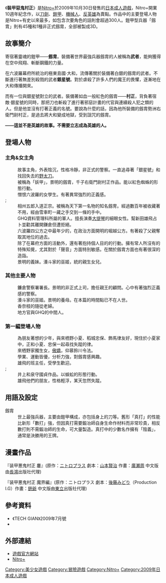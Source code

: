 {{Infobox animanga/Headerofja
|title= 裝甲惡鬼村正
|image= 
|size= 
|caption= 
|japanese= 装甲悪鬼村正
|english= FullMetalDaemon MURAMASA
|kana= そうこうあっきむらまさ
|romaji= Sōkō Akki Muramasa
|genre= [[冒險遊戲|冒險遊戲]]
}}
{{Infobox animanga/Game
|Title= 裝甲惡鬼村正
|Genre= 
|Plat= WinXP/Vista/7
|Spec= 
|Recommend= 
|Engine= 
|Patch= 
|Version= 
|Dev= [[Nitro+|Nitro+]]
|Pub= Nitro+
|Producer= 
|Director= 
|Scenario= [[奈良原一鐵|奈良原一鐵]]
|CharacterDesign= {{nihongo|[[生肉ATK|生肉ATK]]|なまにくATK}}
|Sound= ZIZZ STUDIO
|Media= 
|Play= 一人
|Date= 2009年10月30日
|Released= 
|Price= 
|Sale= 
|Rating= 18禁
|Device= 
|ContentsIcon= 
|Name= 不可
|End= 5
|Save= 100
|Size= 
|QSave= 
|QLoad= 
|Continue= 
|Screen= 1024×768
|FScreen= 
|Music= 
|Voice= 全語音
|Log= 有
|CGMode= 有
|MMode= 有
|EMode= 有
|Skip= 已讀/全文/超速
|Auto= 有
|Etc= 
}}
{{Infobox animanga/Footerofja}}

《'''裝甲惡鬼村正'''》是[[Nitro+|Nitro+]]於2009年10月30日發售的[[日本成人遊戲|日本成人遊戲]]，Nitro+開業10週年紀念作，以[[刀劍|刀劍]]、[[鎧甲|鎧甲]]、[[機械人|機械人]]、[[反英雄|反英雄]]為賣點。作品中的主要登場人物是Nitro+有史以來最多，如包含次要角色的話則會超過300人。鎧甲型兵器「劔胄」則有45種和1種非正式劔胄，全部被製成3D。

==故事簡介==
寄宿著靈魂的鎧甲――'''劔胄'''。裝備著世界最強兵器劔胄的人被稱為'''武者'''，能夠獲得在空中飛翔、斬斷鋼鐵的力量。

在六波羅幕府所統治的極東島國‧大和，流傳著關於裝備著白銀的劔胄的武者。不斷進行著無差別殺戮的武者'''銀星號'''。對於虐殺了許多人們的魔王的畏懼，逐漸地在大和傳播開來。

而有一位與銀星號對立的武者。裝備著如血一般紅色的劔胄――'''村正'''，背負著宿敵‧銀星號的同時，那把刀也斬殺了進行著邪惡計畫的代官與連續殺人犯之類的人。但是他並沒有打著正義的名號。要說為什麼的話，因為他所裝備的劔胄勢洲右衛門尉村正，是過去將大和變成地獄，受到詛咒的劔胄。

'''――這並不是英雄的故事。不需要立志成為英雄的人。'''

==登場人物==
===主角&女主角===
;{{nihongo|湊斗景明|湊斗 景明（みなと　かげあき）||[[配音員|聲]]：{{lang|ja|[[石川ゆうすけ|石川ゆうすけ]]}}}}
:故事主角，外表陰沉，性格冷靜，非正式的警察。一直追尋著「銀星號」和找回失去的[[大太刀|野太刀]]。
;{{nihongo|村正|村正（むらまさ）||聲：[[須本綾奈|須本綾奈]]}}
:被稱為「妖甲」，景明的劔胄，千子右衛門尉村正作品。能以紅色蜘蛛的形態行動。
;{{nihongo|綾彌一條|綾弥 一条（あやね いちじょう）||聲：{{lang|ja|[[海原エレナ|海原エレナ]]}}}}
:憎恨六波羅的女學生。有著異常強烈的正義感。
;;{{nihongo|正宗|正宗（まさむね）||聲：{{lang|ja|[[転河統一|転河統一]]}}}}
:相州五郎入道正宗。被稱為天下第一名物的知名劔冑。經過數百年被收藏著不用，經由雪車町一藏之手交到一條的手中。
;{{nihongo|大鳥香奈枝|大鳥 香奈枝（おおとり かなえ）||聲：[[吉川華生|吉川華生]]}}
:GHQ資料管理科所屬的軍人。擅長演奏[[大提琴|大提琴]]的細眼女性。幫新田雄飛占卜並勸其離開鎌倉但遭拒絕。
;{{nihongo|足利茶茶丸|足利 茶々丸（あしかが ちゃちゃまる）||聲：{{lang|ja|[[金田まひる|金田まひる]]}}}}
:六波羅四公方之中最年少的，在政治方面開明的堀越公方。有著殺了父親奪取其地位的過去。
:除了在幕府方面的活動外，還有著抱持個人目的的行動。擁有常人所沒有的特殊知覺，尤其對於「聲音」方面特別敏感。在關於劔胄方面也有著很深的造詣。
;{{nihongo|湊斗光|湊斗 光（みなと　ひかる）||聲：{{lang|ja|[[九条信乃|九条信乃]]}}}}
:景明的義妹。湊斗家的巫姬，統的親生女兒。

===其他主要人物===
;{{nihongo|菊地明堯|菊地 明堯（きくち　あきたか）||聲：[[祭大！|祭大！]]}}
:鐮倉警察署署長。景明的非正式上司，擔任親王的顧問。心中有著強烈正義感的警察。
;{{nihongo|湊斗統|湊斗 統（みなと　すばる）||聲：[[奏雨|奏雨]]}}
:湊斗家的巫姬。景明的養母。在本篇的時間點已不在人世。
;{{nihongo|永倉紗代|永倉 さよ（ながくら さよ）||聲：[[千代鈴|千代鈴]]}}
:香奈枝的隨從老婦。
;{{nihongo|雪車町一藏|雪車町 一藏}}
:地方官與GHQ的中間人。

===第一編登場人物===
;{{nihongo|新田雄飛|新田 雄飛（にった ゆうひ）}}
:為朋友著想的少年，與來栖野小夏、稻城忠保、飾馬律友好，現住於小夏家中，正和小夏、忠保一起尋找失蹤的律。
;{{nihongo|來栖野小夏|来栖野 小夏（くるすの こなつ）}}
:來栖野家獨生女，[[傲嬌|傲嬌]]，仰慕鈴川令法。
;{{nihongo|稻城忠保|稲城 忠保（いなぎ ただやす）}}
:學業、運動皆優，分析力強，對劔胄感興趣。
;{{nihongo|鈴川令法|鈴川 令法（すずかわ りょうぶ）}}
:雄飛的班主任，受學生歡迎。
;;{{nihongo|真改|真改}}
:井上和泉守國貞作品。以蜈蚣的形態行動。
;{{nihongo|飾馬律|飾馬 律（かざま りつ）}}
:雄飛他們的朋友，性格輕浮，某天忽然失蹤。

==用語及設定==
;劔胄
:世上最強兵器，主要由鎧甲構成，亦包括身上的刀等。舊形「真打」的性能比新形「數打」強，但因真打需要鍛冶師自身生命作材料而非常珍貴，相反數打則不需鍛冶師的生命，可大量製造。真打中的少數名作擁有「陰義」，通常是決勝用的王牌。

==漫畫作品==
;『装甲悪鬼村正 鏖』(原作：[[ニトロプラス|ニトロプラス]] 劇本：[[山本賢治|山本賢治]] 作畫：[[廣瀬周|廣瀬周]] 中文版由[[長鴻|長鴻]]出版社代理)

;『装甲悪鬼村正 魔界編』(原作：ニトロプラス 劇本：[[後藤みどり|後藤みどり]]（Production I.G）作畫：[[銃爺|銃爺]] 中文版由[[東立|東立]]出版社代理)

==參考資料==
<div class="references-small">
<references />
*《TECH GIAN》2009年7月號
*{{cite web|url= http://www.amazon.co.jp/gp/feature.html/ref=amb_link_84395956_3?ie=UTF8&me=AN1VRQENFRJN5&docId=1000268066&pf_rd_m=AN1VRQENFRJN5&pf_rd_s=right-1&pf_rd_r=1XHYQBZGEV4RZ55VRR48&pf_rd_t=101&pf_rd_p=466838696&pf_rd_i=927712|script-title= ja:『装甲悪鬼村正』開発陣インタビュー|accessdate= 2009年9月15日|author= |date= 2009年9月14日|publisher= Amazon|language= ja}}
</div>

==外部連結==
*[http://www.fmd-muramasa.com/ 遊戲官方網站]{{Wayback|url=http://www.fmd-muramasa.com/ |date=20091231160952 }}
*[https://web.archive.org/web/20090110114236/http://www.nitroplus.co.jp/pc/ Nitro+]

{{Nitroplus}}

{{DEFAULTSORT:Full Metal Daemon Muramasa}}
[[Category:美少女遊戲|Category:美少女遊戲]]

[[Category:冒險遊戲|Category:冒險遊戲]]
[[Category:Nitro+|Category:Nitro+]]
[[Category:2009年日本成人遊戲|Category:2009年日本成人遊戲]]
